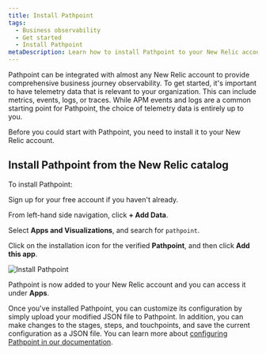 ```yaml
---
title: Install Pathpoint
tags:
  - Business observability
  - Get started
  - Install Pathpoint
metaDescription: Learn how to install Pathpoint to your New Relic account
---
```



Pathpoint can be integrated with almost any New Relic account to provide comprehensive business journey observability. To get started, it's important to have telemetry data that is relevant to your organization. This can include metrics, events, logs, or traces. 
While APM events and logs are a common starting point for Pathpoint, the choice of telemetry data is entirely up to you. 

Before you could start with Pathpoint, you need to install it to your New Relic account.

## Install Pathpoint from the New Relic catalog

To install Pathpoint:

<Steps>

<Step>

Sign up for your free account if you haven't already.

<InlineSignup/>

</Step>

<Step>

From left-hand side navigation, click **+ Add Data**.

</Step>

<Step>

Select **Apps and Visualizations**, and search for `pathpoint`.

</Step>

<Step>

Click on the installation icon for the verified **Pathpoint**, and then click **Add this app**.

<img
  title="Install Pathpoint"
  alt="Install Pathpoint"
  src={installPathpoint}
/>

</Step>

Pathpoint is now added to your New Relic account and you can access it under **Apps**.

</Steps>

Once you've installed Pathpoint, you can customize its configuration by simply upload your modified JSON file to Pathpoint. In addition, you can make changes to the stages, steps, and touchpoints, and save the current configuration as a JSON file. You can learn more about [configuring Pathpoint in our documentation](/docs/business-observability/configure-pathpoint/). 